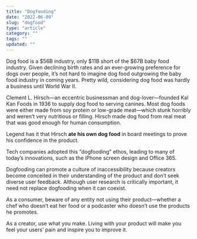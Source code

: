 ```yaml
---
title: "Dogfooding"
date: "2022-06-09"
slug: "dogfood"
type: "article"
category: ""
tags: ""
updated: ""
---
```


Dog food is a $56B industry, only $11B short of the $67B baby food industry. Given declining birth rates and an ever-growing preference for dogs over people, it’s not hard to imagine dog food outgrowing the baby food industry in coming years. Pretty wild, considering dog food was hardly a business until World War II.

Clement L. Hirsch—an eccentric businessman and dog-lover—founded Kal Kan Foods in 1936 to supply dog food to serving canines. Most dog foods were either made from soy protein or low-grade meat—which stunk horribly and weren’t very nutritious or filling. Hirsch made dog food from real meat that was good enough for human consumption.

Legend has it that Hirsch **ate his own dog food** in board meetings to prove his confidence in the product.

Tech companies adopted this “dogfooding” ethos, leading to many of today’s innovations, such as the iPhone screen design and Office 365.

Dogfooding can promote a culture of inaccessibility because creators become conceited in their understanding of the product and don’t seek diverse user feedback. Although user research is critically important, it need not replace dogfooding when it can coexist.

As a consumer, beware of any entity not using their product—whether a chef who doesn’t eat her food or a podcaster who doesn’t use the products he promotes.

As a creator, use what you make. Living with your product will make you feel your users’ pain and inspire you to improve it.
